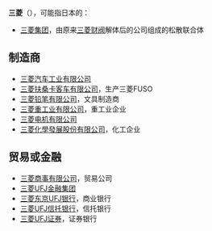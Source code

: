 '''三菱'''（{{jpn|j=みつびし|kk=ミツビシ|rm=MITSUBISHI}}），可能指日本的：

* [[三菱集团|三菱集团]]，由原来[[三菱财阀|三菱财阀]]解体后的公司组成的松散联合体

== 制造商 ==
* [[三菱汽车工业有限公司|三菱汽车工业有限公司]]
* [[三菱扶桑卡客车有限公司|三菱扶桑卡客车有限公司]]，生产三菱FUSO
* [[三菱铅笔有限公司|三菱铅笔有限公司]]，文具制造商
* [[三菱重工业有限公司|三菱重工业有限公司]]，重工业企业
* [[三菱电机有限公司|三菱电机有限公司]]
* [[三菱化學發展股份有限公司|三菱化學發展股份有限公司]]，化工企业

== 贸易或金融 ==
* [[三菱商事有限公司|三菱商事有限公司]]，贸易公司
* [[三菱UFJ金融集团|三菱UFJ金融集团]]
* [[三菱东京UFJ银行|三菱东京UFJ银行]]，商业银行
* [[三菱UFJ信托银行|三菱UFJ信托银行]]，信托银行
* [[三菱UFJ证券|三菱UFJ证券]]，证券银行

{{Disambig|cat=二字组织机构消歧义}}
